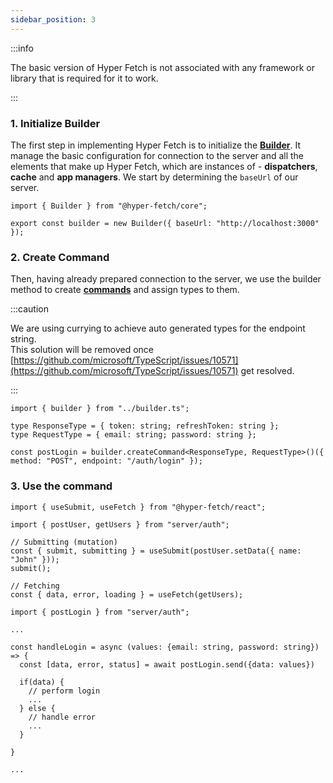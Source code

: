 ```yaml
---
sidebar_position: 3
---
```



:::info

The basic version of Hyper Fetch is not associated with any framework or library that is required for it to work.

:::

### 1. Initialize Builder

The first step in implementing Hyper Fetch is to initialize the **[Builder](/docs/Architecture/Builder)**. It manage the
basic configuration for connection to the server and all the elements that make up Hyper Fetch, which are instances of -
**dispatchers**, **cache** and **app managers**. We start by determining the `baseUrl` of our server.

```tsx title="/src/server/builder.ts"
import { Builder } from "@hyper-fetch/core";

export const builder = new Builder({ baseUrl: "http://localhost:3000" });
```

### 2. Create Command

Then, having already prepared connection to the server, we use the builder method to create
**[commands](/docs/Architecture/Command)** and assign types to them.

:::caution

We are using currying to achieve auto generated types for the endpoint string. <br /> This solution will be removed once
[https://github.com/microsoft/TypeScript/issues/10571](https://github.com/microsoft/TypeScript/issues/10571) get
resolved.

:::

```tsx title="/src/server/auth/auth.ts"
import { builder } from "../builder.ts";

type ResponseType = { token: string; refreshToken: string };
type RequestType = { email: string; password: string };

const postLogin = builder.createCommand<ResponseType, RequestType>()({ method: "POST", endpoint: "/auth/login" });
```

### 3. Use the command

<Tabs>
  <TabItem value="React" label="React" default>

```tsx
import { useSubmit, useFetch } from "@hyper-fetch/react";

import { postUser, getUsers } from "server/auth";

// Submitting (mutation)
const { submit, submitting } = useSubmit(postUser.setData({ name: "John" }));
submit();

// Fetching
const { data, error, loading } = useFetch(getUsers);
```

  </TabItem>
  <TabItem value="Typescript" label="Typescript">

```tsx
import { postLogin } from "server/auth";

...

const handleLogin = async (values: {email: string, password: string}) => {
  const [data, error, status] = await postLogin.send({data: values})

  if(data) {
    // perform login
    ...
  } else {
    // handle error
    ...
  }

}

...

```

  </TabItem>
</Tabs>
